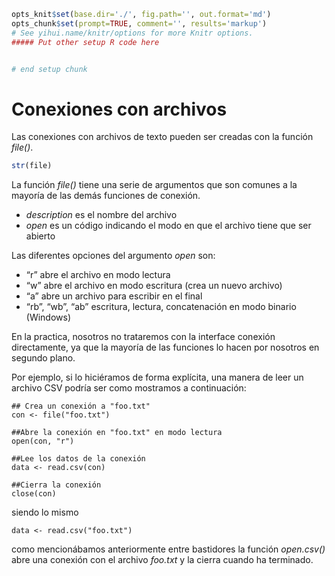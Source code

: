 ```r
opts_knit$set(base.dir='./', fig.path='', out.format='md')
opts_chunk$set(prompt=TRUE, comment='', results='markup')
# See yihui.name/knitr/options for more Knitr options.
##### Put other setup R code here


# end setup chunk
```
# Conexiones con archivos

Las conexiones con archivos de texto pueden ser creadas con la función _file()_.

```r
str(file)

```

La función _file()_ tiene una serie de argumentos que son comunes a la mayoría de las demás funciones de conexión.

+ _description_ es el nombre del archivo
+ _open_ es un código indicando el modo en que el archivo tiene que ser abierto

Las diferentes opciones del argumento _open_ son:

+ "r" abre el archivo en modo lectura
+ "w" abre el archivo en modo escritura (crea un nuevo archivo)
+ "a" abre un archivo para escribir en el final
+ "rb", "wb", "ab" escritura, lectura, concatenación en modo binario (Windows)

En la practica, nosotros no trataremos con la interface conexión directamente, ya que la mayoría de las funciones lo hacen por nosotros en segundo plano.

Por ejemplo, si lo hiciéramos de forma explícita, una manera de leer un archivo CSV podría ser como mostramos a continuación:

```
## Crea un conexión a "foo.txt"
con <- file("foo.txt")

##Abre la conexión en "foo.txt" en modo lectura
open(con, "r")

##Lee los datos de la conexión
data <- read.csv(con)

##Cierra la conexión
close(con)

```
siendo lo mismo

```
data <- read.csv("foo.txt")

```
como mencionábamos anteriormente entre bastidores la función _open.csv()_ abre una conexión con el archivo _foo.txt_ y la cierra cuando ha terminado.












